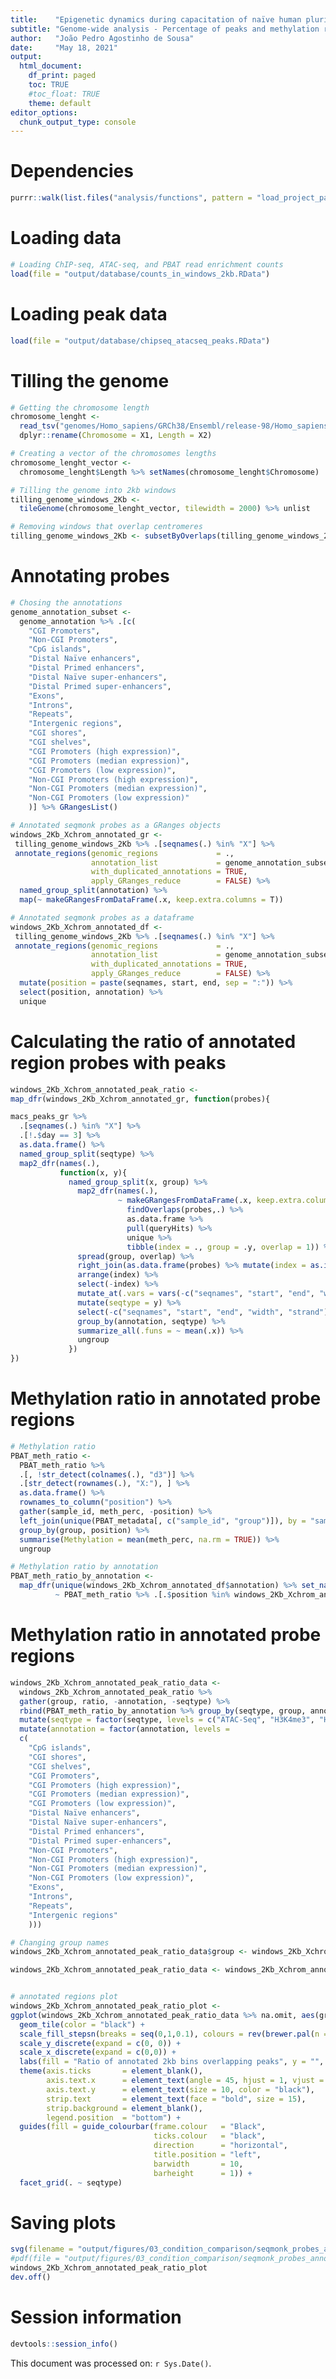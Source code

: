 ```yaml
---
title:    "Epigenetic dynamics during capacitation of naïve human pluripotent stem cells"
subtitle: "Genome-wide analysis - Percentage of peaks and methylation ratio in unbiased regions classified by annotation overlap (X-chromosome)"
author:   "João Pedro Agostinho de Sousa"
date:     "May 18, 2021"
output:
  html_document:
    df_print: paged
    toc: TRUE
    #toc_float: TRUE
    theme: default
editor_options:
  chunk_output_type: console
---
```


# Dependencies
```r

purrr::walk(list.files("analysis/functions", pattern = "load_project_packages", full.names = T), source)

```

# Loading data
```r

# Loading ChIP-seq, ATAC-seq, and PBAT read enrichment counts
load(file = "output/database/counts_in_windows_2kb.RData")

```

# Loading peak data
```r

load(file = "output/database/chipseq_atacseq_peaks.RData")

```

# Tilling the genome
```r

# Getting the chromosome length
chromosome_lenght <-
  read_tsv("genomes/Homo_sapiens/GRCh38/Ensembl/release-98/Homo_sapiens.GRCh38.dna_sm.primary_assembly.chrSize.txt", col_names = F) %>%
  dplyr::rename(Chromosome = X1, Length = X2)

# Creating a vector of the chromosomes lengths
chromosome_lenght_vector <-
  chromosome_lenght$Length %>% setNames(chromosome_lenght$Chromosome)

# Tilling the genome into 2kb windows
tilling_genome_windows_2Kb <-
  tileGenome(chromosome_lenght_vector, tilewidth = 2000) %>% unlist

# Removing windows that overlap centromeres
tilling_genome_windows_2Kb <- subsetByOverlaps(tilling_genome_windows_2Kb, genome_annotation$Centromeres, invert = T)

```

# Annotating probes
```r

# Chosing the annotations
genome_annotation_subset <- 
  genome_annotation %>% .[c(
    "CGI Promoters",
    "Non-CGI Promoters",
    "CpG islands",
    "Distal Naïve enhancers",
    "Distal Primed enhancers",
    "Distal Naïve super-enhancers",
    "Distal Primed super-enhancers",
    "Exons",
    "Introns",
    "Repeats",
    "Intergenic regions",
    "CGI shores",
    "CGI shelves",
    "CGI Promoters (high expression)",
    "CGI Promoters (median expression)",
    "CGI Promoters (low expression)",
    "Non-CGI Promoters (high expression)",
    "Non-CGI Promoters (median expression)",
    "Non-CGI Promoters (low expression)"
    )] %>% GRangesList()

# Annotated seqmonk probes as a GRanges objects
windows_2Kb_Xchrom_annotated_gr <- 
 tilling_genome_windows_2Kb %>% .[seqnames(.) %in% "X"] %>%
 annotate_regions(genomic_regions             = ., 
                  annotation_list             = genome_annotation_subset,
                  with_duplicated_annotations = TRUE,
                  apply_GRanges_reduce        = FALSE) %>% 
  named_group_split(annotation) %>% 
  map(~ makeGRangesFromDataFrame(.x, keep.extra.columns = T))

# Annotated seqmonk probes as a dataframe
windows_2Kb_Xchrom_annotated_df <- 
 tilling_genome_windows_2Kb %>% .[seqnames(.) %in% "X"] %>%
 annotate_regions(genomic_regions             = ., 
                  annotation_list             = genome_annotation_subset,
                  with_duplicated_annotations = TRUE,
                  apply_GRanges_reduce        = FALSE) %>% 
  mutate(position = paste(seqnames, start, end, sep = ":")) %>%
  select(position, annotation) %>%
  unique

```

# Calculating the ratio of annotated region probes with peaks
```r

windows_2Kb_Xchrom_annotated_peak_ratio <- 
map_dfr(windows_2Kb_Xchrom_annotated_gr, function(probes){

macs_peaks_gr %>%
  .[seqnames(.) %in% "X"] %>%
  .[!.$day == 3] %>%
  as.data.frame() %>%
  named_group_split(seqtype) %>%
  map2_dfr(names(.), 
           function(x, y){
             named_group_split(x, group) %>%
               map2_dfr(names(.), 
                        ~ makeGRangesFromDataFrame(.x, keep.extra.columns = T) %>%
                          findOverlaps(probes,.) %>%
                          as.data.frame %>%
                          pull(queryHits) %>%
                          unique %>%
                          tibble(index = ., group = .y, overlap = 1)) %>% 
               spread(group, overlap) %>% 
               right_join(as.data.frame(probes) %>% mutate(index = as.integer(rownames(.))), by = "index") %>% 
               arrange(index) %>% 
               select(-index) %>% 
               mutate_at(.vars = vars(-c("seqnames", "start", "end", "width", "strand", "annotation")), .funs = ~ replace(.x, is.na(.x), 0)) %>% 
               mutate(seqtype = y) %>% 
               select(-c("seqnames", "start", "end", "width", "strand")) %>% 
               group_by(annotation, seqtype) %>% 
               summarize_all(.funs = ~ mean(.x)) %>% 
               ungroup
             })
})

```

# Methylation ratio in annotated probe regions
```r

# Methylation ratio
PBAT_meth_ratio <- 
  PBAT_meth_ratio %>%
  .[, !str_detect(colnames(.), "d3")] %>% 
  .[str_detect(rownames(.), "X:"), ] %>%
  as.data.frame() %>% 
  rownames_to_column("position") %>%
  gather(sample_id, meth_perc, -position) %>%
  left_join(unique(PBAT_metadata[, c("sample_id", "group")]), by = "sample_id") %>%
  group_by(group, position) %>%
  summarise(Methylation = mean(meth_perc, na.rm = TRUE)) %>%
  ungroup

# Methylation ratio by annotation
PBAT_meth_ratio_by_annotation <- 
  map_dfr(unique(windows_2Kb_Xchrom_annotated_df$annotation) %>% set_names(.,.),
          ~ PBAT_meth_ratio %>% .[.$position %in% windows_2Kb_Xchrom_annotated_df[windows_2Kb_Xchrom_annotated_df$annotation == .x, "position"],] %>% mutate(annotation = .x) %>% mutate(seqtype = "Methylation"))

```

# Methylation ratio in annotated probe regions
```r

windows_2Kb_Xchrom_annotated_peak_ratio_data <- 
  windows_2Kb_Xchrom_annotated_peak_ratio %>% 
  gather(group, ratio, -annotation, -seqtype) %>%
  rbind(PBAT_meth_ratio_by_annotation %>% group_by(seqtype, group, annotation) %>% summarize(Methylation = mean(Methylation, na.rm = T)) %>% ungroup %>% dplyr::rename(ratio = Methylation)) %>% 
  mutate(seqtype = factor(seqtype, levels = c("ATAC-Seq", "H3K4me3", "H3K27ac", "H3K4me1", "H3K27me3", "H3K9me3", "Methylation"))) %>% 
  mutate(annotation = factor(annotation, levels = 
  c(
    "CpG islands",
    "CGI shores",
    "CGI shelves",
    "CGI Promoters",
    "CGI Promoters (high expression)",
    "CGI Promoters (median expression)",
    "CGI Promoters (low expression)",
    "Distal Naïve enhancers",
    "Distal Naïve super-enhancers",
    "Distal Primed enhancers",
    "Distal Primed super-enhancers",
    "Non-CGI Promoters",
    "Non-CGI Promoters (high expression)",
    "Non-CGI Promoters (median expression)",
    "Non-CGI Promoters (low expression)",
    "Exons",
    "Introns",
    "Repeats",
    "Intergenic regions"
    )))

# Changing group names
windows_2Kb_Xchrom_annotated_peak_ratio_data$group <- windows_2Kb_Xchrom_annotated_peak_ratio_data$group %>% str_replace("^H9-EOS$", "H9 Primed") %>% str_remove("-EOS")

windows_2Kb_Xchrom_annotated_peak_ratio_data <- windows_2Kb_Xchrom_annotated_peak_ratio_data %>% mutate(group = factor(group, levels = c("HNES1 d0", "cR-H9 d0", "HNES1 d10", "cR-H9 d10", "cR-H9 d20X", "cR-H9 d20E", "H9 Primed")))


# annotated regions plot
windows_2Kb_Xchrom_annotated_peak_ratio_plot <-
ggplot(windows_2Kb_Xchrom_annotated_peak_ratio_data %>% na.omit, aes(group, fct_rev(annotation), label = round(ratio, 2), fill = ratio)) +
  geom_tile(color = "black") +
  scale_fill_stepsn(breaks = seq(0,1,0.1), colours = rev(brewer.pal(n = 11, name = "RdBu")[c(1,2,3,4,5,7,9,11)]), limits = c(0, 1)) +
  scale_y_discrete(expand = c(0, 0)) +
  scale_x_discrete(expand = c(0,0)) +
  labs(fill = "Ratio of annotated 2kb bins overlapping peaks", y = "", x = "") +
  theme(axis.ticks       = element_blank(),
        axis.text.x      = element_text(angle = 45, hjust = 1, vjust = 1, size = 10, color = "black"),
        axis.text.y      = element_text(size = 10, color = "black"),
        strip.text       = element_text(face = "bold", size = 15),
        strip.background = element_blank(),
        legend.position  = "bottom") +
  guides(fill = guide_colourbar(frame.colour   = "Black", 
                                ticks.colour   = "black", 
                                direction      = "horizontal", 
                                title.position = "left", 
                                barwidth       = 10, 
                                barheight      = 1)) +
  facet_grid(. ~ seqtype)

```

# Saving plots
```r

svg(filename = "output/figures/03_condition_comparison/seqmonk_probes_annotated_ratio_Xchrom.svg", width = 13, height = 5)
#pdf(file = "output/figures/03_condition_comparison/seqmonk_probes_annotated_ratio_Xchrom.pdf", width = 13, height = 5)
windows_2Kb_Xchrom_annotated_peak_ratio_plot
dev.off()

```

# Session information
```r

devtools::session_info()

```

This document was processed on: `r Sys.Date()`.